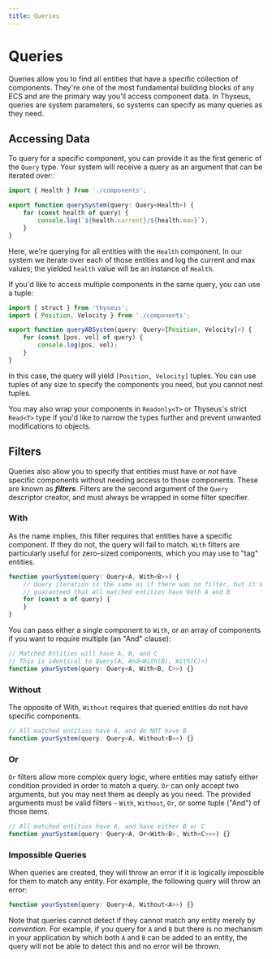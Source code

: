 ```yaml
---
title: Queries
---
```


# Queries

Queries allow you to find all entities that have a specific collection of
components. They're one of the most fundamental building blocks of any ECS and
are the primary way you'll access component data. In Thyseus, queries are system
parameters, so systems can specify as many queries as they need.

## Accessing Data

To query for a specific component, you can provide it as the first generic of
the `Query` type. Your system will receive a query as an argument that can be
iterated over:

```ts
import { Health } from './components';

export function querySystem(query: Query<Health>) {
	for (const health of query) {
		console.log(`${health.current}/${health.max}`);
	}
}
```

Here, we're querying for all entities with the `Health` component. In our system
we iterate over each of those entities and log the current and max values; the
yielded `health` value will be an instance of `Health`.

If you'd like to access multiple components in the same query, you can use a
tuple:

```ts {4}
import { struct } from 'thyseus';
import { Position, Velocity } from './components';

export function queryABSystem(query: Query<[Position, Velocity]>) {
	for (const [pos, vel] of query) {
		console.log(pos, vel);
	}
}
```

In this case, the query will yield `[Position, Velocity]` tuples. You can use
tuples of any size to specify the components you need, but you cannot nest
tuples.

You may also wrap your components in `Readonly<T>` or Thyseus's strict `Read<T>`
type if you'd like to narrow the types further and prevent unwanted
modifications to objects.

## Filters

Queries also allow you to specify that entities must have or _not_ have specific
components without needing access to those components. These are known as
**_filters_**. Filters are the second argument of the `Query` descriptor
creator, and must always be wrapped in some filter specifier.

### With

As the name implies, this filter requires that entities have a specific
component. If they do not, the query will fail to match. `With` filters are
particularly useful for zero-sized components, which you may use to "tag"
entities.

```ts
function yourSystem(query: Query<A, With<B>>) {
	// Query iteration is the same as if there was no filter, but it's
	// guaranteed that all matched entities have both A and B
	for (const a of query) {
	}
}
```

You can pass either a single component to `With`, or an array of components if
you want to require multiple (an "And" clause):

```ts
// Matched Entities will have A, B, and C
// This is identical to Query(A, And<With(B), With(C)>)
function yourSystem(query: Query<A, With<B, C>>) {}
```

### Without

The opposite of With, `Without` requires that queried entities do not have
specific components.

```ts
// All matched entities have A, and do NOT have B
function yourSystem(query: Query<A, Without<B>>) {}
```

### Or

`Or` filters allow more complex query logic, where entities may satisfy either
condition provided in order to match a query. `Or` can only accept two
arguments, but you may nest them as deeply as you need. The provided arguments
must be valid filters - `With`, `Without`, `Or`, or some tuple ("And") of those
items.

```ts
// All matched entities have A, and have either B or C
function yourSystem(query: Query<A, Or<With<B>, With<C>>>) {}
```

### Impossible Queries

When queries are created, they will throw an error if it is logically impossible
for them to match any entity. For example, the following query will throw an
error:

```ts
function yourSystem(query: Query<A, Without<A>>) {}
```

Note that queries cannot detect if they cannot match any entity merely by
_convention_. For example, if you query for `A` and `B` but there is no
mechanism in your application by which both `A` and `B` can be added to an
entity, the query will not be able to detect this and no error will be thrown.
